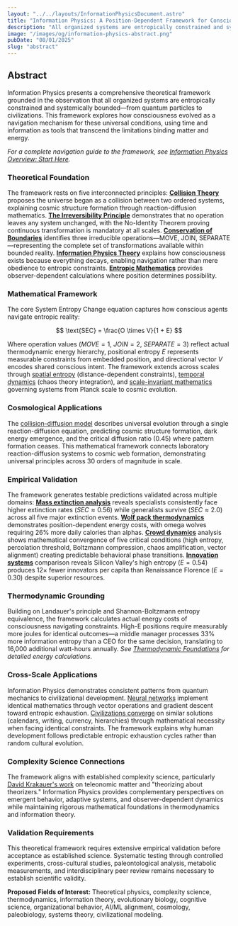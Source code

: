 ```yaml
---
layout: "../../layouts/InformationPhysicsDocument.astro"
title: "Information Physics: A Position-Dependent Framework for Conscious System Dynamics"
description: "All organized systems are entropically constrained and systemically bounded. This abstract presents Information Physics—a complete theoretical framework for how consciousness navigates these universal conditions using time and information, including mathematical foundations and cross-domain applications."
image: "/images/og/information-physics-abstract.png"
pubDate: "08/01/2025"
slug: "abstract"
---
```


## Abstract

Information Physics presents a comprehensive theoretical framework grounded in the observation that all organized systems are entropically constrained and systemically bounded—from quantum particles to civilizations. This framework explores how consciousness evolved as a navigation mechanism for these universal conditions, using time and information as tools that transcend the limitations binding matter and energy.

*For a complete navigation guide to the framework, see [Information Physics Overview: Start Here](/information-physics/start-here).*

### Theoretical Foundation

The framework rests on five interconnected principles: **[Collision Theory](/information-physics/collision-theory)** proposes the universe began as a collision between two ordered systems, explaining cosmic structure formation through reaction-diffusion mathematics. **[The Irreversibility Principle](/information-physics/irreversibility-principle)** demonstrates that no operation leaves any system unchanged, with the No-Identity Theorem proving continuous transformation is mandatory at all scales. **[Conservation of Boundaries](/information-physics/conservation-of-boundaries)** identifies three irreducible operations—MOVE, JOIN, SEPARATE—representing the complete set of transformations available within bounded reality. **[Information Physics Theory](/information-physics/theory)** explains how consciousness exists because everything decays, enabling navigation rather than mere obedience to entropic constraints. **[Entropic Mathematics](/information-physics/entropic-mathematics)** provides observer-dependent calculations where position determines possibility.

### Mathematical Framework

The core System Entropy Change equation captures how conscious agents navigate entropic reality:

$$
\text{SEC} = \frac{O \times V}{1 + E}
$$

Where operation values ($MOVE=1$, $JOIN=2$, $SEPARATE=3$) reflect actual thermodynamic energy hierarchy, positional entropy $E$ represents measurable constraints from embedded position, and directional vector $V$ encodes shared conscious intent. The framework extends across scales through [spatial entropy](/information-physics/entropic-mathematics-spatial-extension) (distance-dependent constraints), [temporal dynamics](/information-physics/entropic-mathematics-temporal-extension) (chaos theory integration), and [scale-invariant mathematics](/information-physics/entropic-mathematics-scale-invariant-extension) governing systems from Planck scale to cosmic evolution.

### Cosmological Applications

The [collision-diffusion model](/information-physics/collision-diffusion-model) describes universal evolution through a single reaction-diffusion equation, predicting cosmic structure formation, dark energy emergence, and the critical diffusion ratio (0.45) where pattern formation ceases. This mathematical framework connects laboratory reaction-diffusion systems to cosmic web formation, demonstrating universal principles across 30 orders of magnitude in scale.

### Empirical Validation

The framework generates testable predictions validated across multiple domains: **[Mass extinction analysis](/information-physics/survival-trends-in-mass-extinction-events)** reveals specialists consistently face higher extinction rates $(SEC \approx 0.56)$ while generalists survive $(SEC \approx 2.0)$ across all five major extinction events. **[Wolf pack thermodynamics](/information-physics/wolf-pack-thermodynamics)** demonstrates position-dependent energy costs, with omega wolves requiring 26% more daily calories than alphas. **[Crowd dynamics](/information-physics/mathematical-analysis-of-crowd-dynamics)** analysis shows mathematical convergence of five critical conditions (high entropy, percolation threshold, Boltzmann compression, chaos amplification, vector alignment) creating predictable behavioral phase transitions. **[Innovation systems](/information-physics/the-innovation-entropy-crisis)** comparison reveals Silicon Valley's high entropy $(E = 0.54)$ produces 12× fewer innovators per capita than Renaissance Florence $(E = 0.30)$ despite superior resources.

### Thermodynamic Grounding

Building on Landauer's principle and Shannon-Boltzmann entropy equivalence, the framework calculates actual energy costs of consciousness navigating constraints. High-E positions require measurably more joules for identical outcomes—a middle manager processes 33% more information entropy than a CEO for the same decision, translating to 16,000 additional watt-hours annually. *See [Thermodynamic Foundations](/information-physics/thermodynamic-foundations#calculating-actual-thermodynamic-costs) for detailed energy calculations.*

### Cross-Scale Applications

Information Physics demonstrates consistent patterns from quantum mechanics to civilizational development. [Neural networks](/information-physics/in-science#artificial-neural-networks-and-information-physics) implement identical mathematics through vector operations and gradient descent toward entropic exhaustion. [Civilizations converge](/information-physics/throughout-history#why-all-civilizations-develop-identical-solutions) on similar solutions (calendars, writing, currency, hierarchies) through mathematical necessity when facing identical constraints. The framework explains why human development follows predictable entropic exhaustion cycles rather than random cultural evolution.

### Complexity Science Connections

The framework aligns with established complexity science, particularly [David Krakauer's work](/information-physics/in-science#similarities-in-complexity-science) on teleonomic matter and "theorizing about theorizers." Information Physics provides complementary perspectives on emergent behavior, adaptive systems, and observer-dependent dynamics while maintaining rigorous mathematical foundations in thermodynamics and information theory.

### Validation Requirements

This theoretical framework requires extensive empirical validation before acceptance as established science. Systematic testing through controlled experiments, cross-cultural studies, paleontological analysis, metabolic measurements, and interdisciplinary peer review remains necessary to establish scientific validity.

**Proposed Fields of Interest:** Theoretical physics, complexity science, thermodynamics, information theory, evolutionary biology, cognitive science, organizational behavior, AI/ML alignment, cosmology, paleobiology, systems theory, civilizational modeling.
